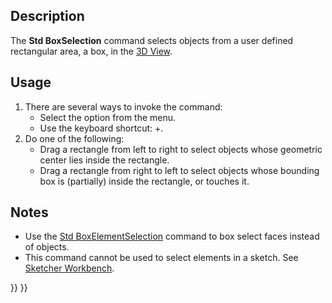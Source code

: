 <languages/>

{{Docnav
|[[Std_Refresh|Refresh]]
|[[Std_BoxElementSelection|BoxElementSelection]]
|[[Std_Edit_Menu|Std Edit Menu]]
|IconL=Std_Refresh.svg
|IconR=Std_BoxElementSelection.svg
|IconC=Freecad.svg
}}

{{GuiCommand
|Name=Std BoxSelection
|MenuLocation=Edit → Box Selection
|Workbenches=All
|Shortcut={{KEY|Shift}}+{{KEY|B}}
|SeeAlso=[[Std_BoxElementSelection|Std BoxElementSelection]], [[Std_SelectAll|Std SelectAll]]
}}

==Description==

The '''Std BoxSelection''' command selects objects from a user defined rectangular area, a box, in the [[3D_View|3D View]].

==Usage==

# There are several ways to invoke the command:
#* Select the {{MenuCommand|Edit → [[Image:Std_BoxSelection.svg|16px]] Box Selection}} option from the menu.
#* Use the keyboard shortcut: {{KEY|Shift}}+{{KEY|B}}.
# Do one of the following:
#* Drag a rectangle from left to right to select objects whose geometric center lies inside the rectangle.
#* Drag a rectangle from right to left to select objects whose bounding box is (partially) inside the rectangle, or touches it.

==Notes==

* Use the [[Std_BoxElementSelection|Std BoxElementSelection]] command to box select faces instead of objects.
* This command cannot be used to select elements in a sketch. See [[Sketcher_Workbench#Selection_methods|Sketcher Workbench]].


{{Docnav
|[[Std_Refresh|Refresh]]
|[[Std_BoxElementSelection|BoxElementSelection]]
|[[Std_Edit_Menu|Std Edit Menu]]
|IconL=Std_Refresh.svg
|IconR=Std_BoxElementSelection.svg
|IconC=Freecad.svg
}}

{{Std_Base_navi{{#translation:}}}}
{{Userdocnavi{{#translation:}}}}